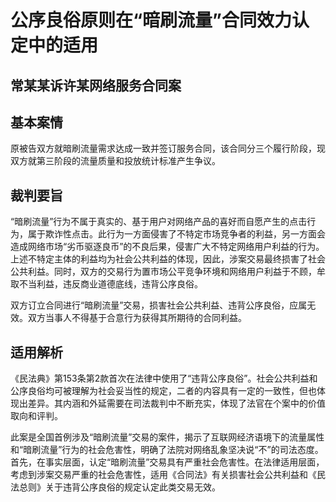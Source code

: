 # 公序良俗原则在“暗刷流量”合同效力认定中的适用

  

## 常某某诉许某网络服务合同案

## 基本案情

原被告双方就暗刷流量需求达成一致并签订服务合同，该合同分三个履行阶段，现双方就第三阶段的流量质量和投放统计标准产生争议。

## 裁判要旨

“暗刷流量”行为不属于真实的、基于用户对网络产品的喜好而自愿产生的点击行为，属于欺诈性点击。此行为一方面侵害了不特定市场竞争者的利益，另一方面会造成网络市场“劣币驱逐良币”的不良后果，侵害广大不特定网络用户利益的行为。上述不特定主体的利益均为社会公共利益的体现，因此，涉案交易最终损害了社会公共利益。同时，双方的交易行为置市场公平竞争环境和网络用户利益于不顾，牟取不当利益，违反商业道德底线，违背公序良俗。

双方订立合同进行“暗刷流量”交易，损害社会公共利益、违背公序良俗，应属无效。双方当事人不得基于合意行为获得其所期待的合同利益。

## 适用解析

《民法典》第153条第2款首次在法律中使用了“违背公序良俗”。社会公共利益和公序良俗均可被理解为社会妥当性的规定，二者的内容具有一定的一致性，但也体现出差异。其内涵和外延需要在司法裁判中不断充实，体现了法官在个案中的价值取向和评判。

此案是全国首例涉及“暗刷流量”交易的案件，揭示了互联网经济语境下的流量属性和“暗刷流量”行为的社会危害性，明确了法院对网络乱象坚决说“不”的司法态度。首先，在事实层面，认定“暗刷流量”交易具有严重社会危害性。在法律适用层面，考虑到涉案交易严重的社会危害性，适用《合同法》有关损害社会公共利益和《民法总则》关于违背公序良俗的规定认定此类交易无效。